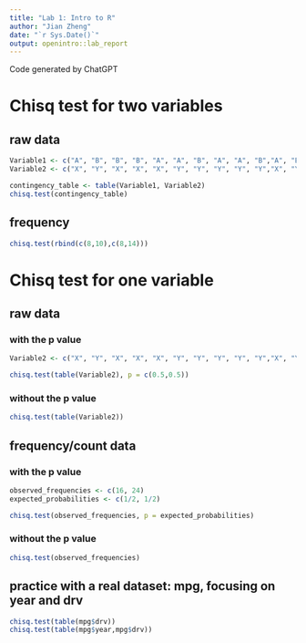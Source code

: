 ```yaml
---
title: "Lab 1: Intro to R"
author: "Jian Zheng"
date: "`r Sys.Date()`"
output: openintro::lab_report
---
```


Code generated by ChatGPT

# Chisq test for two variables
## raw data
```r
Variable1 <- c("A", "B", "B", "B", "A", "A", "B", "A", "A", "B","A", "B", "B", "B", "A", "B", "B", "A", "A", "B","A", "B", "B", "B", "A", "A", "B", "A", "A", "B","A", "B", "B", "B", "A", "B", "B", "A", "A", "B")
Variable2 <- c("X", "Y", "X", "X", "X", "Y", "Y", "Y", "Y", "Y","X", "Y", "X", "X", "X", "Y", "Y", "Y", "Y", "Y","X", "Y", "X", "X", "X", "Y", "Y", "Y", "Y", "Y","X", "Y", "X", "X", "X", "Y", "Y", "Y", "Y", "Y")

contingency_table <- table(Variable1, Variable2)
chisq.test(contingency_table)
```

## frequency

```r
chisq.test(rbind(c(8,10),c(8,14)))
```

# Chisq test for one variable
## raw data

### with the p value
```r
Variable2 <- c("X", "Y", "X", "X", "X", "Y", "Y", "Y", "Y", "Y","X", "Y", "X", "X", "X", "Y", "Y", "Y", "Y", "Y","X", "Y", "X", "X", "X", "Y", "Y", "Y", "Y", "Y","X", "Y", "X", "X", "X", "Y", "Y", "Y", "Y", "Y")

chisq.test(table(Variable2), p = c(0.5,0.5))
```

### without the p value
```r
chisq.test(table(Variable2))
```
## frequency/count data
### with the p value
```r
observed_frequencies <- c(16, 24)
expected_probabilities <- c(1/2, 1/2)

chisq.test(observed_frequencies, p = expected_probabilities)
```
### without the p value
```r
chisq.test(observed_frequencies)
```

## practice with a real dataset: mpg, focusing on year and drv

```r
chisq.test(table(mpg$drv))
chisq.test(table(mpg$year,mpg$drv))
```

